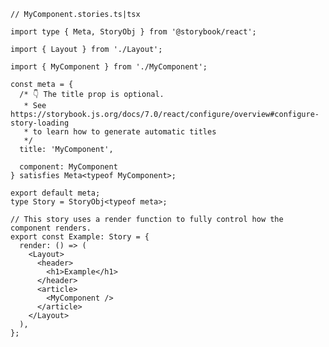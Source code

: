 ```tsx
// MyComponent.stories.ts|tsx

import type { Meta, StoryObj } from '@storybook/react';

import { Layout } from './Layout';

import { MyComponent } from './MyComponent';

const meta = {
  /* 👇 The title prop is optional.
   * See https://storybook.js.org/docs/7.0/react/configure/overview#configure-story-loading
   * to learn how to generate automatic titles
   */
  title: 'MyComponent',

  component: MyComponent
} satisfies Meta<typeof MyComponent>;

export default meta;
type Story = StoryObj<typeof meta>;

// This story uses a render function to fully control how the component renders.
export const Example: Story = {
  render: () => (
    <Layout>
      <header>
        <h1>Example</h1>
      </header>
      <article>
        <MyComponent />
      </article>
    </Layout>
  ),
};
```
